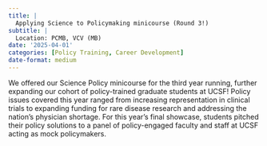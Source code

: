```yaml
---
title: |
  Applying Science to Policymaking minicourse (Round 3!)
subtitle: |
  Location: PCMB, VCV (MB)
date: '2025-04-01'
categories: [Policy Training, Career Development]
date-format: medium 
---
```



We offered our Science Policy minicourse for the third year running, further expanding our cohort of policy-trained graduate students at UCSF! Policy issues covered this year ranged from increasing representation in clinical trials to expanding funding for rare disease research and addressing the nation's physician shortage. For this year's final showcase, students pitched their policy solutions to a panel of policy-engaged faculty and staff at UCSF acting as mock policymakers.



